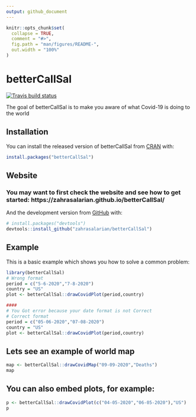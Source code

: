 ```yaml
---
output: github_document
---
```


<!-- README.md is generated from README.Rmd. Please edit that file -->

```r
knitr::opts_chunk$set(
  collapse = TRUE,
  comment = "#>",
  fig.path = "man/figures/README-",
  out.width = "100%"
)
```

# betterCallSal

<!-- badges: start -->
[![Travis build status](https://travis-ci.com/zahrasalarian/betterCallSal.svg?branch=master)](https://travis-ci.com/zahrasalarian/betterCallSal)
<!-- badges: end -->

The goal of betterCallSal is to make you aware of what Covid-19 is doing to the world

## Installation

You can install the released version of betterCallSal from [CRAN](https://CRAN.R-project.org) with:

``` r
install.packages("betterCallSal")
```
## Website
### You may want to first check the website and see how to get started: https://zahrasalarian.github.io/betterCallSal/

And the development version from [GitHub](https://github.com/) with:

``` r
# install.packages("devtools")
devtools::install_github("zahrasalarian/betterCallSal")
```
## Example

This is a basic example which shows you how to solve a common problem:

```r
library(betterCallSal)
# Wrong format
period = c("5-6-2020","7-8-2020")
country = "US"
plot <- betterCallSal::drawCovidPlot(period,country)

####
# You Got error because your date format is not Correct
# Correct format
period = c("05-06-2020","07-08-2020")
country = "US"
plot <- betterCallSal::drawCovidPlot(period,country)
```

## Lets see an example of world map

```r
map <- betterCallSal::drawCovidMap("09-09-2020","Deaths")
map
```

## You can also embed plots, for example:

```r
p <- betterCallSal::drawCovidPlot(c("04-05-2020","06-05-2020"),"US")
p
```
